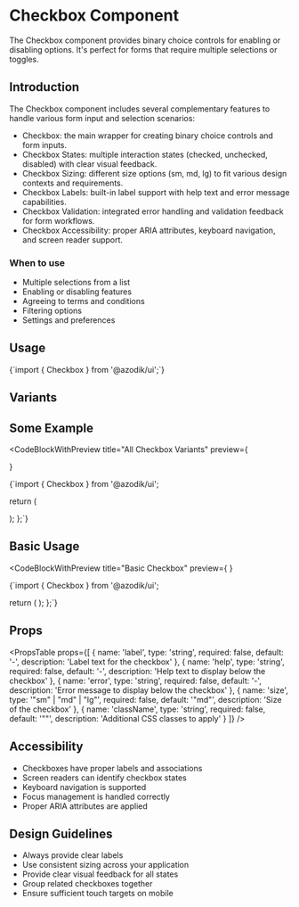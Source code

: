 
# Checkbox Component

The Checkbox component provides binary choice controls for enabling or disabling options. It's perfect for forms that require multiple selections or toggles.

## Introduction

The Checkbox component includes several complementary features to handle various form input and selection scenarios:

- Checkbox: the main wrapper for creating binary choice controls and form inputs.
- Checkbox States: multiple interaction states (checked, unchecked, disabled) with clear visual feedback.
- Checkbox Sizing: different size options (sm, md, lg) to fit various design contexts and requirements.
- Checkbox Labels: built-in label support with help text and error message capabilities.
- Checkbox Validation: integrated error handling and validation feedback for form workflows.
- Checkbox Accessibility: proper ARIA attributes, keyboard navigation, and screen reader support.

### When to use
- Multiple selections from a list
- Enabling or disabling features
- Agreeing to terms and conditions
- Filtering options
- Settings and preferences


## Usage

<CodeBlock language="tsx">
{`import { Checkbox } from '@azodik/ui';`}
</CodeBlock>

## Variants

<ComponentRenderer componentName="checkbox" />

## Some Example

<CodeBlockWithPreview 
  title="All Checkbox Variants"
  preview={
    <div className="flex-vertical">
      <Checkbox
        label="I agree to the terms and conditions"
        checked={false}
      />
      <Checkbox
        label="Subscribe to newsletter"
        checked={true}
      />
      <Checkbox
        label="Disabled checkbox"
        disabled={true}
      />
    </div>
  }
>
{`import { Checkbox } from '@azodik/ui';

  return (
    <div className="flex-vertical">
      <Checkbox
        label="I agree to the terms and conditions"
        checked={false}
      />
      <Checkbox
        label="Subscribe to newsletter"
        checked={true}
      />
      <Checkbox
        label="Disabled checkbox"
        disabled={true}
      />
    </div>
  );
};`}
</CodeBlockWithPreview>

## Basic Usage

<CodeBlockWithPreview 
  title="Basic Checkbox"
  preview={
    <Checkbox
      label="I agree to the terms and conditions"
      checked={false}
    />
  }
>
{`import { Checkbox } from '@azodik/ui';

  return (
    <Checkbox
      label="I agree to the terms and conditions"
      checked={false}
    />
  );
};`}
</CodeBlockWithPreview>

## Props

<PropsTable props={[
  {
    name: 'label',
    type: 'string',
    required: false,
    default: '-',
    description: 'Label text for the checkbox'
  },
  {
    name: 'help',
    type: 'string',
    required: false,
    default: '-',
    description: 'Help text to display below the checkbox'
  },
  {
    name: 'error',
    type: 'string',
    required: false,
    default: '-',
    description: 'Error message to display below the checkbox'
  },
  {
    name: 'size',
    type: '"sm" | "md" | "lg"',
    required: false,
    default: '"md"',
    description: 'Size of the checkbox'
  },
  {
    name: 'className',
    type: 'string',
    required: false,
    default: '""',
    description: 'Additional CSS classes to apply'
  }
]} />

## Accessibility

- Checkboxes have proper labels and associations
- Screen readers can identify checkbox states
- Keyboard navigation is supported
- Focus management is handled correctly
- Proper ARIA attributes are applied

## Design Guidelines

- Always provide clear labels
- Use consistent sizing across your application
- Provide clear visual feedback for all states
- Group related checkboxes together
- Ensure sufficient touch targets on mobile
